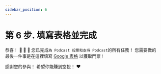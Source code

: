 ```yaml
---
sidebar_position: 6
---
```


# 第 6 步. 填寫表格並完成

恭喜！ 🎉 🎉 🎉 您已完成`為 Podcast 投票和支持 Podcast`的所有任務！
您需要做的最後一件事是在這裡填寫 [Google 表格](https://forms.gle/8SnGyo4TtuBKGbYC6) 以獲取門票！

感謝您的參與！ 希望你能賺到空投！ ❤️